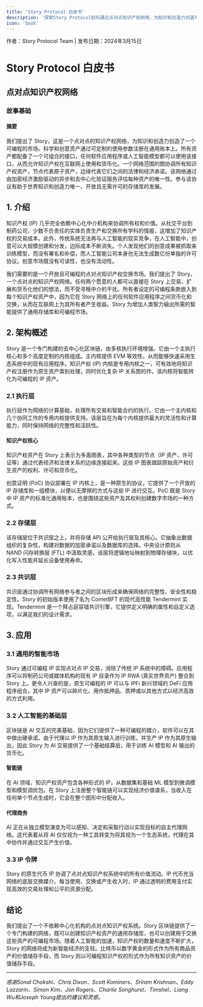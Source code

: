 ```yaml
---
title: 'Story Protocol 白皮书'
description: '探索Story Protocol如何通过点对点知识产权网络，为知识和创造力创造可编程市场'
icon: 'book'
---
```


<div className="text-sm text-gray-500 mb-4">
  作者：Story Protocol Team | 发布日期：2024年3月15日
</div>

# Story Protocol 白皮书

## 点对点知识产权网络

### 故事基础

#### 摘要

我们提出了 Story，这是一个点对点的知识产权网络，为知识和创造力创造了一个可编程的市场。科学和创意资产通过可定制的使用参数注册在通用账本上。所有资产都配备了一个可组合的接口，任何软件应用程序或人工智能模型都可以使用该接口，从而允许知识产权在互联网上使用和货币化。一个网络范围的图协调所有知识产权资产，节点代表原子资产，边缘代表它们之间的法律和经济承诺。该网络通过由加密经济激励驱动的异步和去中心化验证服务评估每种资产的唯一性。参与该协议有助于世界知识和创造力唯一、开放且无需许可的存储库的发展。

## 1. 介绍

知识产权 (IP) 几乎完全依赖中心化中介机构来协调所有权和价值。从社交平台到制药公司，少数不负责任的实体负责生产和交换所有学科的情报，这增加了知识产权的交易成本。此外，传统系统无法再与人工智能的现实竞争，在人工智能中，创意可以大规模创建和分发，边际成本不断消失。个人发现他们的创意成果被抓取来训练模型，而没有署名和补偿，而人工智能公司本身也无法生成数亿份单独的许可协议。创意市场既没有可读性，也没有流动性。

我们需要的是一个开放且可编程的点对点知识产权交换市场。我们提出了 Story，一个点对点的知识产权网络。任何两个愿意的人都可以直接在 Story 上交易、扩展和货币化他们的想法，而不受寻租中介的干扰。所有者设定的可编程条款嵌入到每个知识产权资产中，因为它在 Story 网络上的任何软件应用程序之间货币化和交换，从而在互联网上为其所有者产生收益。Story 为增加人类智力输出所需的智能提供了通用存储库和可编程市场。

## 2. 架构概述

Story 是一个专门构建的去中心化区块链，由多核执行环境增强。它由一个主执行核心和多个高度定制的内核组成。主内核提供 EVM 等效性，从而能够快速采用生态系统中的现有应用程序。知识产权 (IP) 内核是专用内核之一，可有效地将知识产权注册作为原生资产类别处理，同时优化复杂 IP 关系图的作。该内核将智能转化为可编程的 IP 资产。

### 2.1 执行层

执行层作为网络的计算基础，处理所有交易和智能合约的执行。它由一个主内核和几个协同工作的专用内核提供支持。该层旨在为每个内核提供最大的灵活性和计算能力，同时保持网络的完整性和活跃性。

#### 知识产权核心

知识产权资产在 Story 上表示为多面图表，其中各种类型的节点（IP 资产、许可证等）通过代表经济和法律关系的边缘连接起来。这些 IP 图表跟踪原始资产和衍生资产的权利、许可和货币化。

创意证明 (PoC) 协议部署在 IP 内核上，是一种原生的协议，它提供了一个开放的 IP 存储库和一组模块，以便以无摩擦的方式与这些 IP 进行交互。PoC 既是 Story 中 IP 资产的标准化通用账本，也是围绕这些资产及其权利创建数字市场的一种方式。

### 2.2 存储层

该存储层位于共识层之上，并将存储 API 公开给执行层及其核心。它抽象出数据组织的复杂性，构建对数据的加密承诺以及数据库的选择。中央设计原则从 NAND 闪存转换层 (FTL) 中汲取灵感，该层将逻辑地址映射到物理存储块，以优化写入性能并延长设备使用寿命。

### 2.3 共识层

共识层通过协调所有网络参与者之间的区块形成来确保网络的完整性、安全性和稳定性。Story 的初始版本使用了名为 CometBFT 的现代高性能 Tendermint 实现。Tendermint 是一个拜占庭容错共识引擎，它提供定义明确的属性和自定义选项，以满足我们的设计需求。

## 3. 应用

### 3.1 通用的智能市场

Story 通过可编程 IP 实现点对点 IP 交易，消除了传统 IP 系统中的障碍。应用程序可以将制药公司或媒体机构的现有 IP 目录作为 IP RWA (真实世界资产) 整合到 Story 上。更令人兴奋的是，原生可编程的 IP 可以与 IPFi 新兴领域的 DeFi 应用程序组合，其中 IP 资产可以碎片化、用作抵押品、质押或以其他方式以经济高效的方式利用。

### 3.2 人工智能的基础层

区块链是 AI 交互的完美基础，因为它们提供了一种可编程的媒介，软件可以在其中做出硬承诺。由于代理以 IP 作为其原生输入进行训练，并生产 IP 作为其原生输出，因此 Story 为 AI 交易提供了一个基础结算层，用于训练 AI 模型和 AI 输出的货币化。

#### 智能链

在 AI 领域，知识产权资产包含各种形式的 IP，从数据集和基础 ML 模型到微调模型和模型调优包。在 Story 上注册整个智能链可以实现经济价值谱系，当收入在任何单个节点生成时，它会在整个图形中分配收入。

#### 代理商务

AI 正在从独立模型演变为可以感知、决定和采取行动以实现目标的自主代理网络。这代表着从将 AI 仅仅视为一种工具转变为将其视为一个生态系统，代理在其中协作并通过交互产生价值。

### 3.3 IP 令牌

Story 的原生代币 IP 协调了点对点知识产权系统中的所有价值流动。IP 代币充当网络的底层交换媒介。每当使用、交换或产生收入时，IP 通过透明的费用支付实现高效的交易处理和公平的资源分配。

## 结论

我们提出了一个不依赖中心化机构的点对点知识产权系统。Story 区块链提供了一个专门构建的网络，既可以创建知识产权资产的通用存储库，也可以创建用于交换这些资产的可编程市场。随着人工智能的加速，知识产权的数量和速度不断扩大，Story 的网络将成为新智能经济的支柱。比特币以数字黄金的形式作为所有商品资产的价值储存手段，而 Story 则以可编程知识产权的形式作为所有知识资产的价值储存手段。

---

*感谢Sonal Chokshi、Chris Dixon、Scott Kominers、Sriram Krishnan、Eddy Lazzarin、Simon Kim、Jon Rogers、Charlie Songhurst、Timshel、Liang Wu和Joseph Young提出的建议和灵感。* 